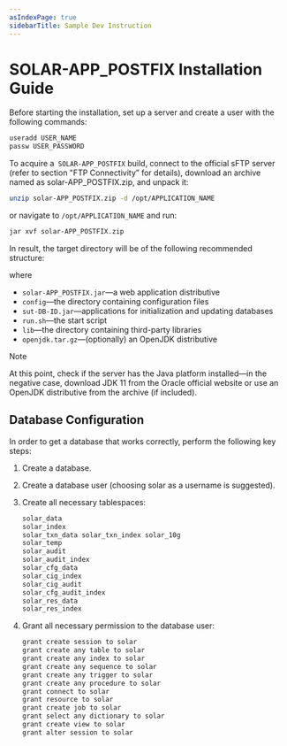 ```yaml
---
asIndexPage: true
sidebarTitle: Sample Dev Instruction
---
```





# SOLAR-APP_POSTFIX Installation Guide

Before starting the installation, set up a server and create a user with the
following commands:

```sh
useradd USER_NAME
passw USER_PASSWORD
```

To acquire a` SOLAR-APP_POSTFIX` build, connect to the official sFTP server
(refer to section "FTP Connectivity” for details), download an archive named as
solar-APP_POSTFIX.zip, and unpack it:

```sh
unzip solar-APP_POSTFIX.zip -d /opt/APPLICATION_NAME
```

or navigate to `/opt/APPLICATION_NAME` and run:

```sh
jar xvf solar-APP_POSTFIX.zip
```

In result, the target directory will be of the following recommended structure:

<FileTree>
  <FileTree.Folder name="opt" open>
    <FileTree.Folder name="APPLICATION_NAME">
      <FileTree.File name="solar-APP_POSFIX.jar" />
      <FileTree.Folder name="config" open>
        <FileTree.File name="context.xml" />
        <FileTree.File name="logback.xml" />
      </FileTree.Folder>
      <FileTree.File name="sut-DB_ID.jar" />
      <FileTree.File name="run.sh" active />
      <FileTree.Folder name="lib" />
      <FileTree.File name="[openjdk.tar.gz]" />
    </FileTree.Folder>
  </FileTree.Folder>
</FileTree>

where
*   `solar-APP_POSTFIX.jar`—a web application distributive
*   `config`—the directory containing configuration files
*   `sut-DB-ID.jar`—applications for initialization and updating databases
*   `run.sh`—the start script
*   `lib`—the directory containing third-party libraries
*   `openjdk.tar.gz`—(optionally) an OpenJDK distributive

> [!NOTE]
>
> At this point, check if the server has the Java platform installed—in the
> negative case, download JDK 11 from the Oracle official website or use an
> OpenJDK distributive from the archive (if included).


## Database Configuration

In order to get a database that works correctly, perform the following key
steps:
1.  Create a database.
1.  Create a database user (choosing solar as a username is suggested).
1.  Create all necessary tablespaces:

    ```sh
    solar_data
    solar_index
    solar_txn_data solar_txn_index solar_10g
    solar_temp
    solar_audit
    solar_audit_index
    solar_cfg_data
    solar_cig_index
    solar_cig_audit
    solar_cfg_audit_index
    solar_res_data
    solar_res_index
    ```

1.  Grant all necessary permission to the database user:

    ```sh
    grant create session to solar
    grant create any table to solar
    grant create any index to solar
    grant create any sequence to solar
    grant create any trigger to solar
    grant create any procedure to solar
    grant connect to solar
    grant resource to solar
    grant create job to solar
    grant select any dictionary to solar
    grant create view to solar
    grant alter session to solar
    ```
